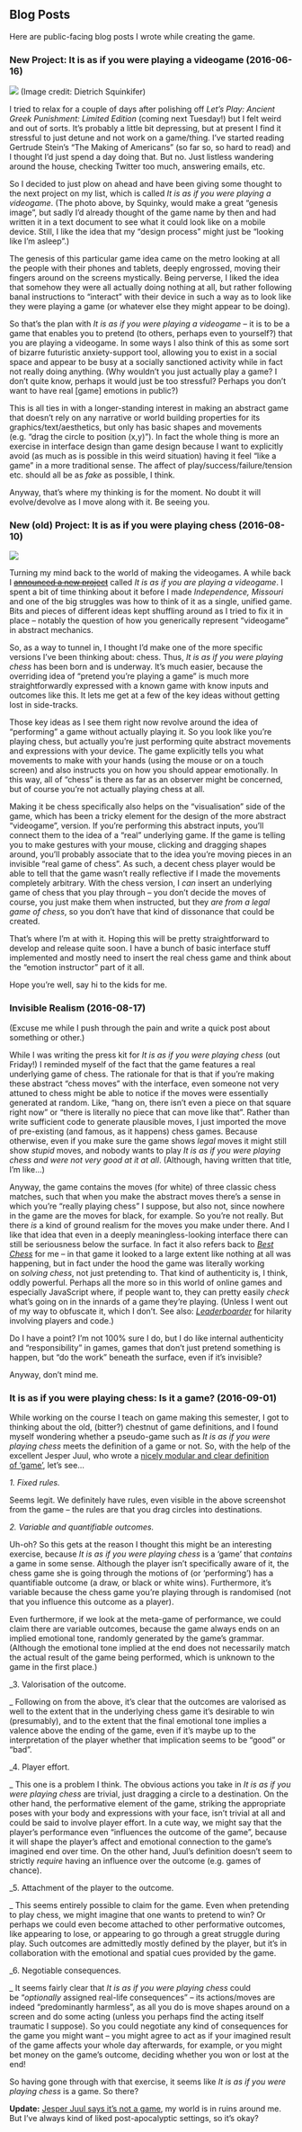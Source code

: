 ## Blog Posts

Here are public-facing blog posts I wrote while creating the game.

### New Project: It is as if you were playing a videogame (2016-06-16)

![](process/images/new-project.jpg)
(Image credit: Dietrich Squinkifer)

I tried to relax for a couple of days after polishing off _Let&#8217;s Play: Ancient Greek Punishment: Limited Edition_ (coming next Tuesday!) but I felt weird and out of sorts. It&#8217;s probably a little bit depressing, but at present I find it stressful to just detune and not work on a game/thing. I&#8217;ve started reading Gertrude Stein&#8217;s &#8220;The Making of Americans&#8221; (so far so, so hard to read) and I thought I&#8217;d just spend a day doing that. But no. Just listless wandering around the house, checking Twitter too much, answering emails, etc.

So I decided to just plow on ahead and have been giving some thought to the next project on my list, which is called _It is as if you were playing a videogame_. (The photo above, by Squinky, would make a great &#8220;genesis image&#8221;, but sadly I&#8217;d already thought of the game name by then and had written it in a text document to see what it could look like on a mobile device. Still, I like the idea that my &#8220;design process&#8221; might just be &#8220;looking like I&#8217;m asleep&#8221;.)

The genesis of this particular game idea came on the metro looking at all the people with their phones and tablets, deeply engrossed, moving their fingers around on the screens mystically. Being perverse, I liked the idea that somehow they were all actually doing nothing at all, but rather following banal instructions to &#8220;interact&#8221; with their device in such a way as to look like they were playing a game (or whatever else they might appear to be doing).

So that&#8217;s the plan with _It is as if you were playing a videogame_ – it is to be a game that enables you to pretend (to others, perhaps even to yourself?) that you are playing a videogame. In some ways I also think of this as some sort of bizarre futuristic anxiety-support tool, allowing you to exist in a social space and appear to be busy at a socially sanctioned activity while in fact not really doing anything. (Why wouldn&#8217;t you just actually play a game? I don&#8217;t quite know, perhaps it would just be too stressful? Perhaps you don&#8217;t want to have real [game] emotions in public?)

This is all ties in with a longer-standing interest in making an abstract game that doesn&#8217;t rely on any narrative or world building properties for its graphics/text/aesthetics, but only has basic shapes and movements (e.g. &#8220;drag the circle to position (x,y)&#8221;). In fact the whole thing is more an exercise in interface design than game design because I want to explicitly avoid (as much as is possible in this weird situation) having it feel &#8220;like a game&#8221; in a more traditional sense. The affect of play/success/failure/tension etc. should all be as _fake_ as possible, I think.

Anyway, that&#8217;s where my thinking is for the moment. No doubt it will evolve/devolve as I move along with it. Be seeing you.

### New (old) Project: It is as if you were playing chess (2016-08-10)

![](process/images/new-old-project.png)

Turning my mind back to the world of making the videogames. A while back I ~~[announced a new project](http://www.pippinbarr.com/2016/06/16/new-project-it-is-as-if-you-were-playing-a-videogame/)~~ called _It is as if you are playing a videogame_. I spent a bit of time thinking about it before I made _Independence, Missouri_ and one of the big struggles was how to think of it as a single, unified game. Bits and pieces of different ideas kept shuffling around as I tried to fix it in place &#8211; notably the question of how you generically represent &#8220;videogame&#8221; in abstract mechanics.

So, as a way to tunnel in, I thought I&#8217;d make one of the more specific versions I&#8217;ve been thinking about: chess. Thus, _It is as if you were playing chess_ has been born and is underway. It&#8217;s much easier, because the overriding idea of &#8220;pretend you&#8217;re playing a game&#8221; is much more straightforwardly expressed with a known game with know inputs and outcomes like this. It lets me get at a few of the key ideas without getting lost in side-tracks.

Those key ideas as I see them right now revolve around the idea of &#8220;performing&#8221; a game without actually playing it. So you look like you&#8217;re playing chess, but actually you&#8217;re just performing quite abstract movements and expressions with your device. The game explicitly tells you what movements to make with your hands (using the mouse or on a touch screen) and also instructs you on how you should appear emotionally. In this way, all of &#8220;chess&#8221; is there as far as an observer might be concerned, but of course you&#8217;re not actually playing chess at all.

Making it be chess specifically also helps on the &#8220;visualisation&#8221; side of the game, which has been a tricky element for the design of the more abstract &#8220;videogame&#8221;, version. If you&#8217;re performing this abstract inputs, you&#8217;ll connect them to the idea of a &#8220;real&#8221; underlying game. If the game is telling you to make gestures with your mouse, clicking and dragging shapes around, you&#8217;ll probably associate that to the idea you&#8217;re moving pieces in an invisible &#8220;real game of chess&#8221;. As such, a decent chess player would be able to tell that the game wasn&#8217;t really reflective if I made the movements completely arbitrary. With the chess version, I _can_ insert an underlying game of chess that you play through &#8211; you don&#8217;t decide the moves of course, you just make them when instructed, but they _are from a legal game of chess_, so you don&#8217;t have that kind of dissonance that could be created.

That&#8217;s where I&#8217;m at with it. Hoping this will be pretty straightforward to develop and release quite soon. I have a bunch of basic interface stuff implemented and mostly need to insert the real chess game and think about the &#8220;emotion instructor&#8221; part of it all.

Hope you&#8217;re well, say hi to the kids for me.

### Invisible Realism (2016-08-17)

(Excuse me while I push through the pain and write a quick post about something or other.)

While I was writing the press kit for _It is as if you were playing chess_ (out Friday!) I reminded myself of the fact that the game features a real underlying game of chess. The rationale for that is that if you&#8217;re making these abstract &#8220;chess moves&#8221; with the interface, even someone not very attuned to chess might be able to notice if the moves were essentially generated at random. Like, &#8220;hang on, there isn&#8217;t even a piece on that square right now&#8221; or &#8220;there is literally no piece that can move like that&#8221;. Rather than write sufficient code to generate plausible moves, I just imported the move of pre-existing (and famous, as it happens) chess games. Because otherwise, even if you make sure the game shows _legal_ moves it might still show _stupid_ moves, and nobody wants to play _It is as if you were playing chess and were not very good at it at all_. (Although, having written that title, I&#8217;m like&#8230;)

Anyway, the game contains the moves (for white) of three classic chess matches, such that when you make the abstract moves there&#8217;s a sense in which you&#8217;re &#8220;really playing chess&#8221; I suppose, but also not, since nowhere in the game are the moves for black, for example. So you&#8217;re not really. But there _is_ a kind of ground realism for the moves you make under there. And I like that idea that even in a deeply meaningless-looking interface there can still be seriousness below the surface. In fact it also refers back to _[Best Chess](http://www.pippinbarr.com/2015/07/30/best-chess/)_ for me – in that game it looked to a large extent like nothing at all was happening, but in fact under the hood the game was literally working on _solving chess_, not just pretending to. That kind of authenticity is, I think, oddly powerful. Perhaps all the more so in this world of online games and especially JavaScript where, if people want to, they can pretty easily _check_ what&#8217;s going on in the innards of a game they&#8217;re playing. (Unless I went out of my way to obfuscate it, which I don&#8217;t. See also: _[Leaderboarder](http://www.pippinbarr.com/2014/04/25/leaderboarder/)_ for hilarity involving players and code.)

Do I have a point? I&#8217;m not 100% sure I do, but I do like internal authenticity and &#8220;responsibility&#8221; in games, games that don&#8217;t just pretend something is happen, but &#8220;do the work&#8221; beneath the surface, even if it&#8217;s invisible?

Anyway, don&#8217;t mind me.

### It is as if you were playing chess: Is it a game? (2016-09-01)

While working on the course I teach on game making this semester, I got to thinking about the old, (bitter?) chestnut of game definitions, and I found myself wondering whether a pseudo-game such as _It is as if you were playing chess_ meets the definition of a game or not. So, with the help of the excellent Jesper Juul, who wrote a [nicely modular and clear definition of &#8216;game&#8217;](https://www.jesperjuul.net/text/gameplayerworld/), let&#8217;s see&#8230;

_1. Fixed rules._

Seems legit. We definitely have rules, even visible in the above screenshot from the game – the rules are that you drag circles into destinations.

_2. Variable and quantifiable outcomes._

Uh-oh? So this gets at the reason I thought this might be an interesting exercise, because _It is as if you were playing chess_ is a &#8216;game&#8217; that _contains_ a game in some sense. Although the player isn&#8217;t specifically aware of it, the chess game she is going through the motions of (or &#8216;performing&#8217;) has a quantifiable outcome (a draw, or black or white wins). Furthermore, it&#8217;s variable because the chess game you&#8217;re playing through is randomised (not that you influence this outcome as a player).

Even furthermore, if we look at the meta-game of performance, we could claim there are variable outcomes, because the game always ends on an implied emotional tone, randomly generated by the game&#8217;s grammar. (Although the emotional tone implied at the end does not necessarily match the actual result of the game being performed, which is unknown to the game in the first place.)

_3. Valorisation of the outcome.

_ Following on from the above, it&#8217;s clear that the outcomes are valorised as well to the extent that in the underlying chess game it&#8217;s desirable to win (presumably), and to the extent that the final emotional tone implies a valence above the ending of the game, even if it&#8217;s maybe up to the interpretation of the player whether that implication seems to be &#8220;good&#8221; or &#8220;bad&#8221;.

_4. Player effort.

_ This one is a problem I think. The obvious actions you take in _It is as if you were playing chess_ are trivial, just dragging a circle to a destination. On the other hand, the performative element of the game, striking the appropriate poses with your body and expressions with your face, isn&#8217;t trivial at all and could be said to involve player effort. In a cute way, we might say that the player&#8217;s performance even &#8220;influences the outcome of the game&#8221;, because it will shape the player&#8217;s affect and emotional connection to the game&#8217;s imagined end over time. On the other hand, Juul&#8217;s definition doesn&#8217;t seem to strictly _require_ having an influence over the outcome (e.g. games of chance).

_5. Attachment of the player to the outcome.

_ This seems entirely possible to claim for the game. Even when pretending to play chess, we might imagine that one wants to pretend to win? Or perhaps we could even become attached to other performative outcomes, like appearing to lose, or appearing to go through a great struggle during play. Such outcomes are admittedly mostly defined by the player, but it&#8217;s in collaboration with the emotional and spatial cues provided by the game.

_6. Negotiable consequences.

_ It seems fairly clear that _It is as if you were playing chess_ could be &#8220;_optionally_ assigned real-life consequences&#8221; &#8211; its actions/moves are indeed &#8220;predominantly harmless&#8221;, as all you do is move shapes around on a screen and do some acting (unless you perhaps find the acting itself traumatic I suppose). So you could negotiate any kind of consequences for the game you might want – you might agree to act as if your imagined result of the game affects your whole day afterwards, for example, or you might bet money on the game&#8217;s outcome, deciding whether you won or lost at the end!

So having gone through with that exercise, it seems like _It is as if you were playing chess_ is a game. So there?

**Update:** [Jesper Juul says it&#8217;s not a game](https://twitter.com/jesperjuul/status/771626951446401025), my world is in ruins around me. But I&#8217;ve always kind of liked post-apocalyptic settings, so it&#8217;s okay?
